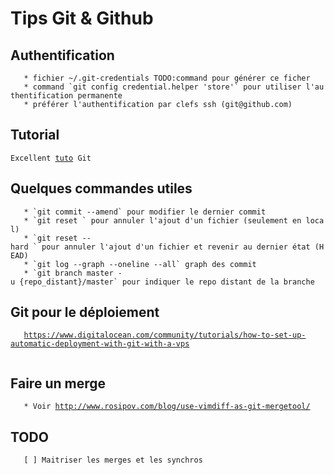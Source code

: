 = Tips Git & Github =

== Authentification ==

	* fichier ~/.git-credentials TODO:command pour générer ce ficher
	* command `git config credential.helper 'store'` pour utiliser l'authentification permanente
	* préférer l'authentification par clefs ssh (git@github.com)

== Tutorial ==

 Excellent [[http://blog.octo.com/git-dans-la-pratique-12/|tuto]] Git 
 
== Quelques commandes utiles ==

    * `git commit --amend` pour modifier le dernier commit
    * `git reset <file>` pour annuler l'ajout d'un fichier (seulement en local)
    * `git reset --hard <file>` pour annuler l'ajout d'un fichier et revenir au dernier état (HEAD)
    * `git log --graph --oneline --all` graph des commit
    * `git branch master -u {repo_distant}/master` pour indiquer le repo distant de la branche

== Git pour le déploiement ==
	https://www.digitalocean.com/community/tutorials/how-to-set-up-automatic-deployment-with-git-with-a-vps
	
== Faire un merge ==

    * Voir http://www.rosipov.com/blog/use-vimdiff-as-git-mergetool/

== TODO ==
    [ ] Maitriser les merges et les synchros
